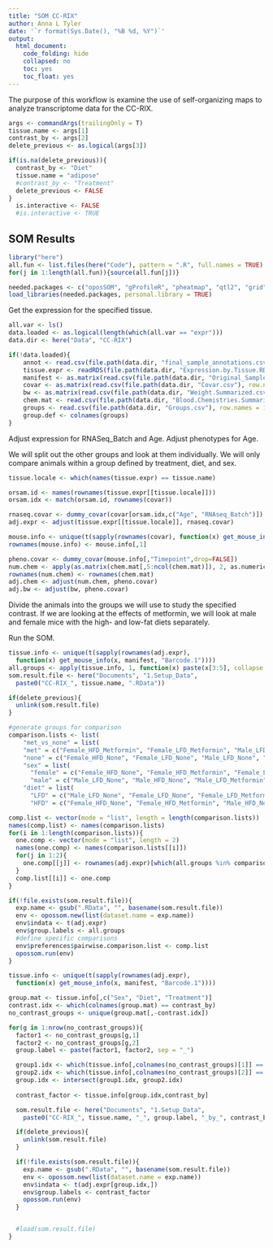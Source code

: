 ```yaml
---
title: "SOM CC-RIX"
author: Anna L Tyler
date: '`r format(Sys.Date(), "%B %d, %Y")`'
output:
  html_document:
    code_folding: hide
    collapsed: no
    toc: yes
    toc_float: yes
---
```


The purpose of this workflow is examine the use of self-organizing maps 
to analyze transcriptome data for the CC-RIX.


```r
args <- commandArgs(trailingOnly = T)
tissue.name <- args[1]
contrast_by <- args[2]
delete_previous <- as.logical(args[3])

if(is.na(delete_previous)){
  contrast_by <- "Diet"
  tissue.name = "adipose"
  #contrast_by <- "Treatment"
  delete_previous <- FALSE
}
  is.interactive <- FALSE
  #is.interactive <- TRUE
```

## SOM Results

```r
library("here")
all.fun <- list.files(here("Code"), pattern = ".R", full.names = TRUE)
for(j in 1:length(all.fun)){source(all.fun[j])}
```


```r
needed.packages <- c("oposSOM", "gProfileR", "pheatmap", "qtl2", "grid", "stringr")
load_libraries(needed.packages, personal.library = TRUE)
```


Get the expression for the specified tissue.


```r
all.var <- ls()
data.loaded <- as.logical(length(which(all.var == "expr")))
data.dir <- here("Data", "CC-RIX")

if(!data.loaded){
    annot <- read.csv(file.path(data.dir, "final_sample_annotations.csv"))
    tissue.expr <- readRDS(file.path(data.dir, "Expression.by.Tissue.RDS"))
    manifest <- as.matrix(read.csv(file.path(data.dir, "Original_Samples_Manifest.csv")))
    covar <- as.matrix(read.csv(file.path(data.dir, "Covar.csv"), row.names = 1))
    bw <- as.matrix(read.csv(file.path(data.dir, "Weight.Summarized.csv"), header = TRUE, row.names = 1))
    chem.mat <- read.csv(file.path(data.dir, "Blood.Chemistries.Summarized.csv"), row.names = 1)
    groups <- read.csv(file.path(data.dir, "Groups.csv"), row.names = 1)
    group.def <- colnames(groups)
}
```

Adjust expression for RNASeq_Batch and Age.
Adjust phenotypes for Age.

We will split out the other groups and look at them
individually. We will only compare animals within a
group defined by treatment, diet, and sex.

```r
tissue.locale <- which(names(tissue.expr) == tissue.name)

orsam.id <- names(rownames(tissue.expr[[tissue.locale]]))
orsam.idx <- match(orsam.id, rownames(covar))

rnaseq.covar <- dummy_covar(covar[orsam.idx,c("Age", "RNAseq_Batch")])
adj.expr <- adjust(tissue.expr[[tissue.locale]], rnaseq.covar)

mouse.info <- unique(t(sapply(rownames(covar), function(x) get_mouse_info(x, manifest, "User.Inputs"))))
rownames(mouse.info) <- mouse.info[,1]

pheno.covar <- dummy_covar(mouse.info[,"Timepoint",drop=FALSE])
num.chem <- apply(as.matrix(chem.mat[,5:ncol(chem.mat)]), 2, as.numeric)
rownames(num.chem) <- rownames(chem.mat)
adj.chem <- adjust(num.chem, pheno.covar)
adj.bw <- adjust(bw, pheno.covar)
```

Divide the animals into the groups we will use to study
the specified contrast. If we are looking at the effects
of metformin, we will look at male and female mice with
the high- and low-fat diets separately.

Run the SOM.

```r
tissue.info <- unique(t(sapply(rownames(adj.expr), 
  function(x) get_mouse_info(x, manifest, "Barcode.1"))))
all.groups <- apply(tissue.info, 1, function(x) paste(x[3:5], collapse = "_"))
som.result.file <- here("Documents", "1.Setup_Data", 
  paste0("CC-RIX_", tissue.name, ".RData"))

if(delete_previous){
  unlink(som.result.file)
}

#generate groups for comparison
comparison.lists <- list(
    "met_vs_none" = list(
    "met" = c("Female_HFD_Metformin", "Female_LFD_Metformin", "Male_LFD_Metformin", "Male_HFD_Metformin"),
    "none" = c("Female_HFD_None", "Female_LFD_None", "Male_LFD_None", "Male_HFD_None")),
    "sex" = list(
      "female" = c("Female_HFD_None", "Female_HFD_Metformin", "Female_LFD_None", "Female_LFD_Metformin"),
      "male" = c("Male_LFD_None", "Male_HFD_None", "Male_LFD_Metformin", "Male_HFD_Metformin")),
    "diet" = list(
      "LFD" = c("Male_LFD_None", "Female_LFD_None", "Female_LFD_Metformin", "Male_LFD_Metformin"),
      "HFD" = c("Female_HFD_None", "Female_HFD_Metformin", "Male_HFD_None", "Male_HFD_Metformin")))

comp.list <- vector(mode = "list", length = length(comparison.lists))
names(comp.list) <- names(comparison.lists)
for(i in 1:length(comparison.lists)){
  one.comp <- vector(mode = "list", length = 2)
  names(one.comp) <- names(comparison.lists[[i]])
  for(j in 1:2){
    one.comp[[j]] <- rownames(adj.expr)[which(all.groups %in% comparison.lists[[i]][[j]])]
  }
  comp.list[[i]] <- one.comp
}

if(!file.exists(som.result.file)){
  exp.name <- gsub(".RData", "", basename(som.result.file))
  env <- opossom.new(list(dataset.name = exp.name))
  env$indata <- t(adj.expr)
  env$group.labels <- all.groups
  #define specific comparisons
  env$preferences$pairwise.comparison.list <- comp.list
  opossom.run(env)
}
```

```r
tissue.info <- unique(t(sapply(rownames(adj.expr), 
  function(x) get_mouse_info(x, manifest, "Barcode.1"))))

group.mat <- tissue.info[,c("Sex", "Diet", "Treatment")]
contrast.idx <- which(colnames(group.mat) == contrast_by)
no_contrast_groups <- unique(group.mat[,-contrast.idx])

for(g in 1:nrow(no_contrast_groups)){
  factor1 <- no_contrast_groups[g,1]
  factor2 <- no_contrast_groups[g,2]
  group.label <- paste(factor1, factor2, sep = "_")

  group1.idx <- which(tissue.info[,colnames(no_contrast_groups)[1]] == factor1)
  group2.idx <- which(tissue.info[,colnames(no_contrast_groups)[2]] == factor2)
  group.idx <- intersect(group1.idx, group2.idx)
  
  contrast_factor <- tissue.info[group.idx,contrast_by]

  som.result.file <- here("Documents", "1.Setup_Data", 
    paste0("CC-RIX_", tissue.name, "_", group.label, "_by_", contrast_by, ".RData"))

  if(delete_previous){
    unlink(som.result.file)
  }

  if(!file.exists(som.result.file)){
    exp.name <- gsub(".RData", "", basename(som.result.file))
    env <- opossom.new(list(dataset.name = exp.name))
    env$indata <- t(adj.expr[group.idx,])
    env$group.labels <- contrast_factor
    opossom.run(env)
  }


  #load(som.result.file)
}
```
